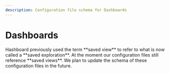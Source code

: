 ```yaml
---
description: Configuration file schema for Dashboards
---
```



# Dashboards

<Callout type="warning">
  Hashboard previously used the term **saved view** to refer to what is now
  called a **saved exploration**. At the moment our configuration files still
  reference **saved views**. We plan to update the schema of these configuration
  files in the future.
</Callout>

<br />

<EmbedDocsFromHashboardApp path="publicResourceSpecs/Dashboard" />
